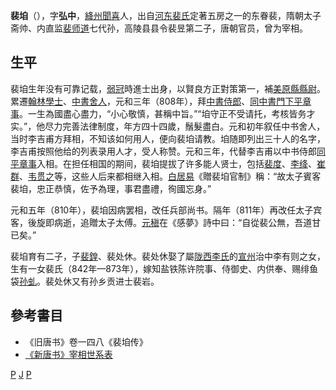 '''裴垍'''（{{bd|8世纪|?|811年|catIdx=P}}），字'''弘中'''，[[絳州|絳州]][[聞喜|聞喜]]人，出自[[河东裴氏|河东裴氏]]定著五房之一的东眷裴，隋朝太子斋帅、内直监[[裴师道|裴师道]]七代孙，高陵县县令裴昱第二子，唐朝官员，曾为宰相。

==生平==
裴垍生年没有可靠记载，[[弱冠|弱冠]]時進士出身，以賢良方正對策第一，補[[美原縣|美原縣]][[縣尉|縣尉]]。累遷[[翰林學士|翰林學士]]、[[中書舍人|中書舍人]]，元和三年（808年），拜[[中書侍郎|中書侍郎]]、[[同中書門下平章事|同中書門下平章事]]。一生為國盡心盡力，“小心敬慎，甚稱中旨。”“垍守正不受请托，考核皆务才实。”，他尽力完善法律制度，年方四十四歲，鬚髮盡白。元和初年叙任中书舍人，当时李吉甫方拜相，不知该如何用人，便向裴垍请教。垍随即列出三十人的名字，李吉甫按照他给的列表录用人才，受人称赞。元和三年，代替李吉甫以中书侍郎[[同中书门下平章事|同平章事]]入相。在担任相国的期间，裴垍提拔了许多能人贤士，包括[[裴度|裴度]]、[[李绛|李绛]]、[[崔群|崔群]]、[[韦贯之|韦贯之]]等，这些人后来都相继入相。[[白居易|白居易]]《贈裴垍官制》稱：“故太子賓客裴垍，忠正恭慎，佐予為理，事君盡禮，徇國忘身。”

元和五年（810年），裴垍因病罢相，改任兵部尚书。隔年（811年）再改任太子宾客，後旋即病逝，追贈太子太傅。[[元稹|元稹]]在《感夢》詩中曰：“自從裴公無，吾道甘已矣。”

裴垍育有二子，子[[裴鍠|裴鍠]]、裴处休。裴处休娶了屬[[陇西李氏|陇西李氏]]的[[宣州|宣州]]治中李有则之女，生有一女裴氏（842年—873年），嫁知盐铁陈许院事、侍御史、内供奉、赐绯鱼袋[[孙虬|孙虬]]。裴处休又有孙乡贡进士裴岩。

== 參考書目 ==
* 《旧唐书》卷一四八《裴垍传》
* [[新唐書宰相世系表|《新唐书》宰相世系表]]

[[Category:唐朝政治人物|P]]
[[Category:河东裴氏|J]]
[[Category:唐朝宰相|P]]